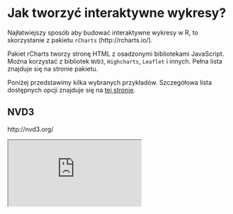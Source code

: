 # Jak tworzyć interaktywne wykresy?

Najłatwiejszy sposób aby budować interaktywne wykresy w R, to skorzystanie z pakietu `rCharts` (http://rcharts.io/).

Pakiet rCharts tworzy stronę HTML z osadzonymi bibliotekami JavaScript. Można korzystać z bibliotek `NVD3`, `Highcharts`, `Leaflet` i innych. Pełna lista znajduje się na stronie pakietu.

Poniżej przedstawimy kilka wybranych przykładów.
Szczegółowa lista dostępnych opcji znajduje się na [tej stronie](http://www.rpubs.com/dnchari/rcharts).

## NVD3

http://nvd3.org/

<iframe src="https://rawgit.com/pbiecek/Przewodnik/master/Wizualizacja/rCharts1.html">
<iframe>

http://www.rpubs.com/dnchari/rcharts

```r
library(SmarterPoland)
library(rCharts)

przezycia <- archivist::aread("pbiecek/Przewodnik/arepo/609491e5ec491f240cbeafe377743e21")  

przezycia2009 <- przezycia[przezycia$Year == 2009 &
                             przezycia$Age != "110+",]

```



```r

p1 <- nPlot(mx ~ Age, group = "Gender", data = przezycia2009, type = "lineChart")
p1$chart(yScale = "#! d3.scale.log() !#")
p1

head(countries)
rownames(countries) <- countries$country

p1 = rPlot(death.rate ~ birth.rate, data = countries, color = 'continent', type = 'point')
p1$xAxis(axisLabel = 'Wiek')
p1$yAxis(axisLabel = 'Śmiertelność')
p1$set(width = 800, height = 600)
p1$save("rCharts1.html", standalone=TRUE)

library(tidyr)
eZycia <- przezycia %>%
  filter(Age == 0) %>%
  mutate(Year = as.character(Year)) %>%
  select(Year, Gender, ex) %>%
  spread(Gender, ex)

m1 = mPlot(x = 'Year', y = c('Female', 'Male'), type = 'Line',
  data = eZycia)
m1$set(pointSize = 0, lineWidth = 1)
m1



p1 = nPlot(death.rate ~ birth.rate, group = "continent", data = countries, type = "scatterChart")
p1$xAxis(axisLabel = 'death.rate')
p1$yAxis(axisLabel = 'birth.rate')
n1$chart(tooltipContent = "#! function(key, x, y){ 
  return 'x: ' + x + '  y: ' + y 
} !#")
p1$print(include_assets=T)


#n general, any chart method chart.x(y) translates to n1$chart(x = y) in rCharts, with y being decorated with tags if required.

```

